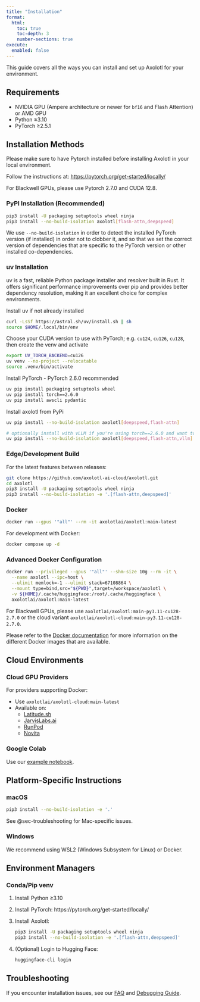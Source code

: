 ```yaml
---
title: "Installation"
format:
  html:
    toc: true
    toc-depth: 3
    number-sections: true
execute:
  enabled: false
---
```


This guide covers all the ways you can install and set up Axolotl for your environment.

## Requirements {#sec-requirements}

- NVIDIA GPU (Ampere architecture or newer for `bf16` and Flash Attention) or AMD GPU
- Python ≥3.10
- PyTorch ≥2.5.1

## Installation Methods {#sec-installation-methods}

::: {.callout-important}
Please make sure to have Pytorch installed before installing Axolotl in your local environment.

Follow the instructions at: [https://pytorch.org/get-started/locally/](https://pytorch.org/get-started/locally/)
:::

::: {.callout-important}
For Blackwell GPUs, please use Pytorch 2.7.0 and CUDA 12.8.
:::

### PyPI Installation (Recommended) {#sec-pypi}

```.bash
pip3 install -U packaging setuptools wheel ninja
pip3 install --no-build-isolation axolotl[flash-attn,deepspeed]
```

We use `--no-build-isolation` in order to detect the installed PyTorch version (if
installed) in order not to clobber it, and so that we set the correct version of
dependencies that are specific to the PyTorch version or other installed
co-dependencies.

### uv Installation {#sec-uv}

uv is a fast, reliable Python package installer and resolver built in Rust. It offers significant performance improvements over pip and provides better dependency resolution, making it an excellent choice for complex environments.

Install uv if not already installed
```.bash
curl -LsSf https://astral.sh/uv/install.sh | sh
source $HOME/.local/bin/env
```

Choose your CUDA version to use with PyTorch; e.g. `cu124`, `cu126`, `cu128`,
then create the venv and activate
```.bash
export UV_TORCH_BACKEND=cu126
uv venv --no-project --relocatable
source .venv/bin/activate
```

Install PyTorch
- PyTorch 2.6.0 recommended
```.bash
uv pip install packaging setuptools wheel
uv pip install torch==2.6.0
uv pip install awscli pydantic
```

Install axolotl from PyPi
```.bash
uv pip install --no-build-isolation axolotl[deepspeed,flash-attn]

# optionally install with vLLM if you're using torch==2.6.0 and want to train w/ GRPO
uv pip install --no-build-isolation axolotl[deepspeed,flash-attn,vllm]
```

### Edge/Development Build {#sec-edge-build}

For the latest features between releases:

```.bash
git clone https://github.com/axolotl-ai-cloud/axolotl.git
cd axolotl
pip3 install -U packaging setuptools wheel ninja
pip3 install --no-build-isolation -e '.[flash-attn,deepspeed]'
```

### Docker {#sec-docker}

```.bash
docker run --gpus '"all"' --rm -it axolotlai/axolotl:main-latest
```

For development with Docker:

```.bash
docker compose up -d
```

::: {.callout-tip}
### Advanced Docker Configuration
```.bash
docker run --privileged --gpus '"all"' --shm-size 10g --rm -it \
  --name axolotl --ipc=host \
  --ulimit memlock=-1 --ulimit stack=67108864 \
  --mount type=bind,src="${PWD}",target=/workspace/axolotl \
  -v ${HOME}/.cache/huggingface:/root/.cache/huggingface \
  axolotlai/axolotl:main-latest
```
:::

::: {.callout-important}
For Blackwell GPUs, please use `axolotlai/axolotl:main-py3.11-cu128-2.7.0` or the cloud variant `axolotlai/axolotl-cloud:main-py3.11-cu128-2.7.0`.
:::

Please refer to the [Docker documentation](docker.qmd) for more information on the different Docker images that are available.

## Cloud Environments {#sec-cloud}

### Cloud GPU Providers {#sec-cloud-gpu}

For providers supporting Docker:

- Use `axolotlai/axolotl-cloud:main-latest`
- Available on:
  - [Latitude.sh](https://latitude.sh/blueprint/989e0e79-3bf6-41ea-a46b-1f246e309d5c)
  - [JarvisLabs.ai](https://jarvislabs.ai/templates/axolotl)
  - [RunPod](https://runpod.io/gsc?template=v2ickqhz9s&ref=6i7fkpdz)
  - [Novita](https://novita.ai/gpus-console?templateId=311)

### Google Colab {#sec-colab}

Use our [example notebook](../examples/colab-notebooks/colab-axolotl-example.ipynb).

## Platform-Specific Instructions {#sec-platform-specific}

### macOS {#sec-macos}

```.bash
pip3 install --no-build-isolation -e '.'
```

See @sec-troubleshooting for Mac-specific issues.

### Windows {#sec-windows}

::: {.callout-important}
We recommend using WSL2 (Windows Subsystem for Linux) or Docker.
:::

## Environment Managers {#sec-env-managers}

### Conda/Pip venv {#sec-conda}

1. Install Python ≥3.10
2. Install PyTorch: https://pytorch.org/get-started/locally/
3. Install Axolotl:
   ```.bash
   pip3 install -U packaging setuptools wheel ninja
   pip3 install --no-build-isolation -e '.[flash-attn,deepspeed]'
   ```
4. (Optional) Login to Hugging Face:
   ```.bash
   huggingface-cli login
   ```

## Troubleshooting {#sec-troubleshooting}

If you encounter installation issues, see our [FAQ](faq.qmd) and [Debugging Guide](debugging.qmd).
